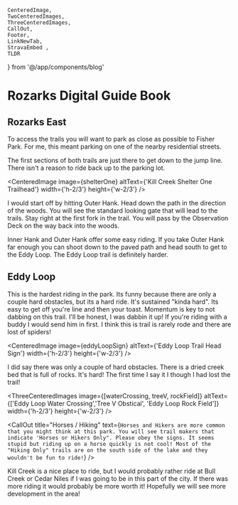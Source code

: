     CenteredImage, 
    TwoCenteredImages, 
    ThreeCenteredImages, 
    CallOut,
    Footer, 
    LinkNewTab, 
    StravaEmbed ,
    TLDR
} from '@/app/components/blog'



# Rozarks Digital Guide Book
<TLDR
text="The Rozarks consists of two separate trail systems that are 1.2 miles apart. It takes about 8 minutes to ride between the systems."
/>

## Rozarks East
To access the trails you will want to park as close as possible to Fisher Park. For me, this meant parking on one of the nearby residential streets.

The first sections of both trails are just there to get down to the jump line. There isn't a reason to ride back up to the parking lot.

<CenteredImage image={shelterOne} altText={'Kill Creek Shelter One Trailhead'} width={'h-2/3'} height={'w-2/3'} />

I would start off by hitting Outer Hank. Head down the path in the direction of the woods. You will see the standard looking gate that will lead to the trails. Stay right at the first fork in the trail. You will pass by the Observation Deck on the way back into the woods.

Inner Hank and Outer Hank offer some easy riding. If you take Outer Hank far enough you can shoot down to the paved path and head south to get to the Eddy Loop. The Eddy Loop trail is definitely harder.

## Eddy Loop
This is the hardest riding in the park. Its funny because there are only a couple hard obstacles, but its a hard ride. It's sustained "kinda hard". Its easy to get off you're line and then your toast. Momentum is key to not dabbing on this trail. I'll be honest, I was dabbin it up! If you're riding with a buddy I would send him in first. I think this is trail is rarely rode and there are lost of spiders!

<CenteredImage image={eddyLoopSign} altText={'Eddy Loop Trail Head Sign'} width={'h-2/3'} height={'w-2/3'} />

I did say there was only a couple of hard obstacles. There is a dried creek bed that is full of rocks. It's hard! The first time I say it I though I had lost the trail!

<ThreeCenteredImages image={[waterCrossing, treeV, rockField]} altText={['Eddy Loop Water Crossing','Tree V Obstical', 'Eddy Loop Rock Field']} width={'h-2/3'} height={'w-2/3'} />

<CallOut
title="Horses / Hiking"
text={`Horses and Hikers are more common that you might think at this park. You will see trail makers that indicate 'Horses or Hikers Only". Please obey the signs. It seems stupid but riding up on a horse quickly is not cool! Most of the "Hiking Only" trails are on the south side of the lake and they wouldn't be fun to ride!`}
/>

Kill Creek is a nice place to ride, but I would probably rather ride at Bull Creek or Cedar Niles if I was going to be in this part of the city. If there was more riding it would probably be more worth it! Hopefully we will see more development in the area!
